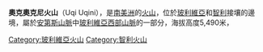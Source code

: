 {{Coord|18|19|S|69|2|W|display=title}}

'''奧克奧克尼火山'''（Uqi Uqini），是[[南美洲|南美洲]]的[[火山|火山]]，位於[[玻利維亞|玻利維亞]]和[[智利|智利]]接壤的邊境，屬於[[安第斯山脈|安第斯山脈]]中[[玻利維亞西部山脈|玻利維亞西部山脈]]的一部分，海拔高度5,490米，

{{Bolivia-geo-stub}}
{{Chile-geo-stub}}
[[Category:玻利維亞火山|Category:玻利維亞火山]]
[[Category:智利火山|Category:智利火山]]
